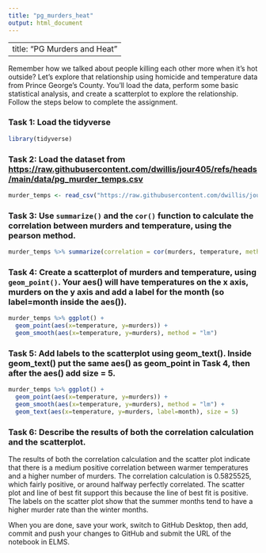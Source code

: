 ```yaml
---
title: "pg_murders_heat"
output: html_document
---
```


---
title: "PG Murders and Heat"
---

Remember how we talked about people killing each other more when it's hot outside? Let's explore that relationship using homicide and temperature data from Prince George's County. You'll load the data, perform some basic statistical analysis, and create a scatterplot to explore the relationship. Follow the steps below to complete the assignment.

### Task 1: Load the tidyverse
```r
library(tidyverse)
```



### Task 2: Load the dataset from [https://raw.githubusercontent.com/dwillis/jour405/refs/heads/main/data/pg_murder_temps.csv](https://raw.githubusercontent.com/dwillis/jour405/refs/heads/main/data/pg_murder_temps.csv)
```r
murder_temps <- read_csv("https://raw.githubusercontent.com/dwillis/jour405/refs/heads/main/data/pg_murder_temps.csv")
```


### Task 3: Use `summarize()` and the `cor()` function to calculate the correlation between murders and temperature, using the pearson method.
```r
murder_temps %>% summarize(correlation = cor(murders, temperature, method = "pearson"))
```


### Task 4: Create a scatterplot of murders and temperature, using `geom_point()`. Your aes() will have temperatures on the x axis, murders on the y axis and add a label for the month (so label=month inside the aes()).
```r
murder_temps %>% ggplot() +
  geom_point(aes(x=temperature, y=murders)) +
  geom_smooth(aes(x=temperature, y=murders), method = "lm")
```


### Task 5: Add labels to the scatterplot using geom_text(). Inside geom_text() put the same aes() as geom_point in Task 4, then after the aes() add size = 5.
```r
murder_temps %>% ggplot() +
  geom_point(aes(x=temperature, y=murders)) +
  geom_smooth(aes(x=temperature, y=murders), method = "lm") +
  geom_text(aes(x=temperature, y=murders, label=month), size = 5)
```


### Task 6: Describe the results of both the correlation calculation and the scatterplot.

The results of both the correlation calculation and the scatter plot indicate that there is a medium positive correlation between warmer temperatures and a higher number of murders. The correlation calculation is 0.5825525, which fairly positive, or around halfway perfectly correlated. The scatter plot and line of best fit support this because the line of best fit is positive. The labels on the scatter plot show that the summer months tend to have a higher murder rate than the winter months.

When you are done, save your work, switch to GitHub Desktop, then add, commit and push your changes to GitHub and submit the URL of the notebook in ELMS.
